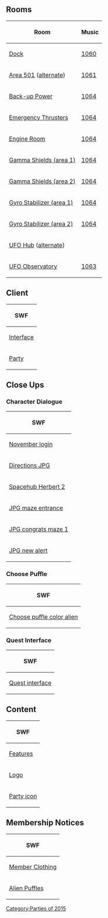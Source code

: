 

==Rooms==
<center>
{|class="wikitable"
!Room!!Music
|-
|[[Media:RoomsDock-OperationCrustacean.swf|Dock]]||[[Media:Music1060.swf|1060]]
|-
|[[Media:RoomsParty1-OperationCrustacean.swf|Area 501]] ([[Media:RoomsParty2-OperationCrustacean.swf|alternate]])||[[Media:Music1061.swf|1061]]
|-
|[[Media:RoomsParty6-OperationCrustacean.swf|Back-up Power]]||[[Media:Music1064.swf|1064]]
|-
|[[Media:RoomsParty7-OperationCrustacean.swf|Emergency Thrusters]]||[[Media:Music1064.swf|1064]]
|-
|[[Media:RoomsParty5-OperationCrustacean.swf|Engine Room]]||[[Media:Music1064.swf|1064]]
|-
|[[Media:RoomsParty8-OperationCrustacean.swf|Gamma Shields (area 1)]]||[[Media:Music1064.swf|1064]]
|-
|[[Media:RoomsParty9-OperationCrustacean.swf|Gamma Shields (area 2)]]||[[Media:Music1064.swf|1064]]
|-
|[[Media:RoomsParty10-OperationCrustacean.swf|Gyro Stabilizer (area 1)]]||[[Media:Music1064.swf|1064]]
|-
|[[Media:RoomsParty11-OperationCrustacean.swf|Gyro Stabilizer (area 2)]]||[[Media:Music1064.swf|1064]]
|-
|[[Media:RoomsParty3-OperationCrustacean.swf|UFO Hub]] ([[Media:RoomsParty4-OperationCrustacean.swf|alternate]])||{{N/a}}
|-
|[[Media:RoomsParty12-OperationCrustacean.swf|UFO Observatory]]||[[Media:Music1063.swf|1063]]
|}
</center>

==Client==
<center>
{|class="wikitable"
!SWF
|-
|[[Media:ClientInterface-OperationCrustacean.swf|Interface]]
|-
|[[Media:ClientParty-OperationCrustacean.swf|Party]]
|}
</center>

==Close Ups==
===Character Dialogue===
<center>
{|class="wikitable" style="text-align: center"
!colspan="4"|SWF
|-
|colspan="4"|[[Media:Close upsCharacter dialogue november login-OperationCrustacean.swf|November login]]
|-
|colspan="2"|[[Media:Close upsCharacter dialogue directions JPG-OperationCrustacean.swf|Directions JPG]]||colspan="2"|[[Media:Close upsCharacter dialogue herbert JPG party1-OperationCrustacean.swf|Herbert JPG party1]]
|-
|[[Media:Close upsCharacter dialogue spacehub herbert2-OperationCrustacean.swf|Spacehub Herbert 2]]||[[Media:Close upsCharacter dialogue spacehub herbert3-OperationCrustacean.swf|Spacehub Herbert 3]]||[[Media:Close upsCharacter dialogue spacehub herbert4-OperationCrustacean.swf|Spacehub Herbert 4]]||[[Media:Close upsCharacter dialogue spacehub JPG2-OperationCrustacean.swf|Spacehub JPG 2]]
|-
|colspan="4"|[[Media:Close upsCharacter dialogue JPG maze entrance-OperationCrustacean.swf|JPG maze entrance]]
|-
|[[Media:Close upsCharacter dialogue JPG congrats maze1-OperationCrustacean.swf|JPG congrats maze 1]]||[[Media:Close upsCharacter dialogue JPG congrats maze2-OperationCrustacean.swf|JPG congrats maze 2]]||[[Media:Close upsCharacter dialogue JPG congrats maze3-OperationCrustacean.swf|JPG congrats maze 3]]||[[Media:Close upsCharacter dialogue JPG congrats maze4-OperationCrustacean.swf|JPG congrats maze 4]]
|-
|colspan="2"|[[Media:Close upsCharacter dialogue JPG new alert-OperationCrustacean.swf|JPG new alert]]||colspan="2"|[[Media:Close upsCharacter dialogue director final congrats-OperationCrustacean.swf|Director final congrats]]
|}
</center>

===Choose Puffle===
<center>
{|class="wikitable"
!SWF
|-
|[[Media:Close upsChoose puffle color alien-OperationCrustacean.swf|Choose puffle color alien]]
|}
</center>

===Quest Interface===
<center>
{|class="wikitable"
!SWF
|-
|[[Media:Close upsQuest interface-OperationCrustacean.swf|Quest interface]]
|}
</center>

==Content==
<center>
{|class="wikitable"
!SWF
|-
|[[Media:ContentFeatures-OperationCrustacean.swf|Features]]
|-
|[[Media:ContentLogo-OperationCrustacean.swf|Logo]]
|-
|[[Media:ContentParty icon-OperationCrustacean.swf|Party icon]]
|}
</center>

==Membership Notices==
<center>
{|class="wikitable"
!SWF
|-
|[[Media:MembershipParty1-OperationCrustacean.swf|Member Clothing]]
|-
|[[Media:MembershipParty2-OperationCrustacean.swf|Alien Puffles]]
|}
</center>

{{Parties}}

[[Category:Parties of 2015]]